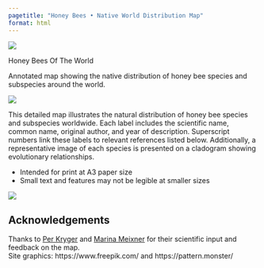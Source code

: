 ```yaml
---
pagetitle: "Honey Bees • Native World Distribution Map"
format: html
---
```


::: {.title-parent}
::: {}
![](assets/bee.png){.nolightbox .image-bee}
:::
::: {}
[Honey Bees Of The World]{.title-main}
:::
:::

Annotated map showing the native distribution of honey bee species and subspecies around the world.

![](world-honeybee-map.jpg){.image-map}

This detailed map illustrates the natural distribution of honey bee species and subspecies worldwide. Each label includes the scientific name, common name, original author, and year of description. Superscript numbers link these labels to relevant references listed below. Additionally, a representative image of each species is presented on a cladogram showing evolutionary relationships.

- Intended for print at A3 paper size
- Small text and features may not be legible at smaller sizes

![](assets/flower.png){.nolightbox .image-flower}

## Acknowledgements

Thanks to [Per Kryger](https://www.au.dk/en/per.kryger@agro.au.dk) and [Marina Meixner](https://beeguards.eu/contact/meixner-marina/) for their scientific input and feedback on the map.  
Site graphics: https://www.freepik.com/ and https://pattern.monster/


